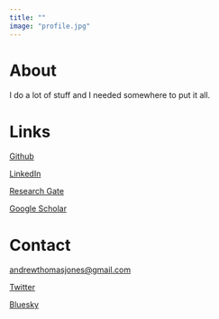 ```yaml
---
title: ""
image: "profile.jpg"
---
```


# About

I do a lot of stuff and I needed somewhere to put it all.

# Links
[Github](https://github.com/andrewthomasjones/)

[LinkedIn](https://www.linkedin.com/in/andrewthomasjones/)

[Research Gate](https://www.researchgate.net/profile/Andrew-Jones-7/)

[Google Scholar](https://scholar.google.com.au/citations?user=Z1eSZWMAAAAJ/)

# Contact

[andrewthomasjones\@gmail.com](mailto:andrewthomasjones@gmail.com){.email}

[Twitter](https://twitter.com/andyjonesstats)

[Bluesky](https://bsky.app/profile/andrewjones.bsky.social)
